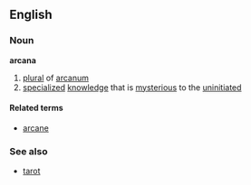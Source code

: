 ==English==
===Noun===
'''arcana'''

# [[plural]] of [[arcanum]]
# [[specialize]]d [[knowledge]] that is [[mysterious]] to the [[uninitiated]]

====Related terms====
*[[arcane]]

===See also===
*[[tarot]]